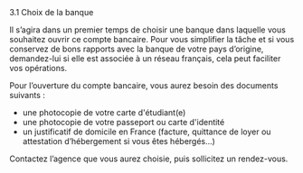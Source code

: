 


<CustomTitle tag="h1">
    3.1 Choix de la banque
</CustomTitle>


Il s’agira dans un premier temps de choisir une banque dans laquelle vous souhaitez ouvrir ce
compte bancaire. Pour vous simplifier la tâche et si vous conservez de bons rapports avec la
banque de votre pays d’origine, demandez-lui si elle est associée à un réseau français, cela peut
faciliter vos opérations.


Pour l’ouverture du compte bancaire, vous aurez besoin des documents suivants :

- une photocopie de votre carte d'étudiant(e)
- une photocopie de votre passeport ou carte d'identité
- un justificatif de domicile en France (facture, quittance de loyer ou attestation d’hébergement si vous êtes hébergés...)

Contactez l’agence que vous aurez choisie, puis sollicitez un rendez-vous.